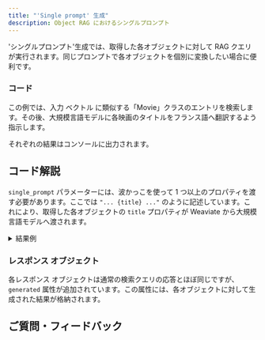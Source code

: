 ```yaml
---
title: "'Single prompt' 生成"
description: Object RAG におけるシングルプロンプト
---
```



'シングルプロンプト'生成では、取得した各オブジェクトに対して RAG クエリが実行されます。同じプロンプトで各オブジェクトを個別に変換したい場合に便利です。

### <i class="fa-solid fa-code"></i> コード

この例では、入力 ベクトル に類似する「Movie」クラスのエントリを検索します。その後、大規模言語モデルに各映画のタイトルをフランス語へ翻訳するよう指示します。

それぞれの結果はコンソールに出力されます。

<FilteredTextBlock
  text={PyCode}
  startMarker="# SinglePromptGeneration"
  endMarker="# END SinglePromptGeneration"
  language="py"
/>

## <i class="fa-solid fa-chalkboard"></i> コード解説

`single_prompt` パラメーターには、波かっこを使って 1 つ以上のプロパティを渡す必要があります。ここでは `"... {title} ..."` のように記述しています。これにより、取得した各オブジェクトの `title` プロパティが Weaviate から大規模言語モデルへ渡されます。

<details>
  <summary>結果例</summary>

```text
In Time
À temps
Gattaca
Gattaca
I, Robot
Je, Robot
Mad Max: Fury Road
Mad Max: Fury Road
The Maze Runner
Le Labyrinthe
```

</details>

### <i class="fa-solid fa-chalkboard"></i> レスポンス オブジェクト

各レスポンス オブジェクトは通常の検索クエリの応答とほぼ同じですが、`generated` 属性が追加されています。この属性には、各オブジェクトに対して生成された結果が格納されます。


## ご質問・フィードバック


<DocsFeedback/>